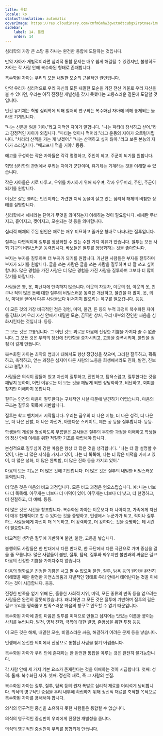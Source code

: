 ```yaml
---
title: 통합
locale: ko
statusTranslation: automatic
coverImage: https://res.cloudinary.com/xmfm6mhw3gwctndtcubgx2rptnae/image/upload/v1740337243/small_cover_educacion_fundamental_a051170f1c.webp
sidebar:
    label: 14. 통합
    order: 14
---
```

심리학의 가장 큰 소망 중 하나는 완전한 통합에 도달하는 것입니다.

만약 자아가 개별적이라면 심리적 통합 문제는 매우 쉽게 해결될 수 있겠지만, 불행히도 자아는 각 사람 안에 복수화된 형태로 존재합니다.

복수화된 자아는 우리의 모든 내밀한 모순의 근본적인 원인입니다.

만약 우리가 심리적으로 우리 자신의 모든 내밀한 모순을 가진 전신 거울로 우리 자신을 볼 수 있다면, 우리는 아직 진정한 개별성을 갖지 못했다는 고통스러운 결론에 도달할 것입니다.

인간 유기체는 혁명 심리학에 의해 철저히 연구되는 복수화된 자아에 의해 통제되는 놀라운 기계입니다.

"나는 신문을 읽을 거야."라고 지적인 자아가 말합니다. "나는 파티에 참석하고 싶어."라고 감정적인 자아가 외칩니다. "파티는 엿이나 먹어라."라고 운동의 자아가 으르렁거립니다. "차라리 산책을 가는 게 낫겠어." "나는 산책하고 싶지 않아."라고 보존 본능의 자아가 소리칩니다. "배고프니 먹을 거야." 등등.

에고를 구성하는 작은 자아들은 각각 명령하고, 주인이 되고, 주군이 되기를 원합니다.

혁명 심리학의 관점에서 우리는 자아가 군단이며, 유기체는 기계라는 것을 이해할 수 있습니다.

작은 자아들은 서로 다투고, 우위를 차지하기 위해 싸우며, 각자 우두머리, 주인, 주군이 되기를 원합니다.

이것은 잘못 불리는 인간이라는 가련한 지적 동물이 살고 있는 심리적 해체의 비참한 상태를 설명합니다.

심리학에서 해체라는 단어가 무엇을 의미하는지 이해하는 것이 필요합니다. 해체란 무너지고, 흩어지고, 찢어지고, 모순되는 것 등을 의미합니다.

심리적 해체의 주된 원인은 때로는 매우 미묘하고 즐거운 형태로 나타나는 질투입니다.

질투는 다면적이며 질투를 정당화할 수 있는 수천 가지 이유가 있습니다. 질투는 모든 사회 기구의 비밀스러운 동력입니다. 바보들은 질투를 정당화하는 것을 좋아합니다.

부자는 부자를 질투하며 더 부자가 되기를 원합니다. 가난한 사람들은 부자를 질투하며 부자가 되기를 원합니다. 글을 쓰는 사람은 글을 쓰는 사람을 질투하며 더 잘 쓰고 싶어 합니다. 많은 경험을 가진 사람은 더 많은 경험을 가진 사람을 질투하며 그보다 더 많이 갖기를 바랍니다.

사람들은 빵, 옷, 피난처에 만족하지 않습니다. 이웃의 자동차, 이웃의 집, 이웃의 옷, 친구나 적의 많은 돈에 대한 질투의 비밀스러운 동력은 개선하고, 물건을 더 많이, 옷, 의상, 미덕을 얻어서 다른 사람들보다 뒤쳐지지 않으려는 욕구를 일으킵니다. 등등.

이 모든 것의 가장 비극적인 점은 경험, 미덕, 물건, 돈 등의 누적 과정이 복수화된 자아를 강화시켜 우리 자신 안에서 내밀한 모순, 끔찍한 상처, 우리 내부의 잔인한 싸움을 심화시킨다는 것입니다. 등등.

그 모든 것은 고통입니다. 그 어떤 것도 괴로운 마음에 진정한 기쁨을 가져다 줄 수 없습니다. 그 모든 것은 우리의 정신에 잔인함을 증가시키고, 고통을 증폭시키며, 불만을 점점 더 깊게 만듭니다.

복수화된 자아는 최악의 범죄에 대해서도 항상 정당성을 찾으며, 그러한 질투하고, 획득하고, 축적하고, 얻는 과정은 심지어 다른 사람의 노동을 희생해서라도 진화, 발전, 진보라고 불립니다.

사람들은 의식이 잠들어 있고 자신이 질투하고, 잔인하고, 탐욕스럽고, 질투한다는 것을 깨닫지 못하며, 어떤 이유로든 이 모든 것을 깨닫게 되면 정당화하고, 비난하고, 회피를 찾지만 이해하지 못합니다.

질투는 인간의 마음이 질투한다는 구체적인 사실 때문에 발견하기 어렵습니다. 마음의 구조는 질투와 획득에 기반합니다.

질투는 학교 벤치에서 시작됩니다. 우리는 급우의 더 나은 지능, 더 나은 성적, 더 나은 옷, 더 나은 신발, 더 나은 자전거, 아름다운 스케이트, 예쁜 공 등을 질투합니다. 등등.

학생들의 개성을 형성하도록 부름받은 교사들은 질투의 무한한 과정을 이해하고 학생들의 정신 안에 이해를 위한 적절한 기초를 확립해야 합니다.

본성적으로 질투심이 강한 마음은 항상 더 많은 것을 생각합니다. "나는 더 잘 설명할 수 있어, 나는 더 많은 지식을 가지고 있어, 나는 더 똑똑해, 나는 더 많은 미덕을 가지고 있어, 더 많은 성화, 더 많은 완벽함, 더 많은 진화 등을 가지고 있어."

마음의 모든 기능은 더 많은 것에 기반합니다. 더 많은 것은 질투의 내밀한 비밀스러운 동력입니다.

더 많은 것은 마음의 비교 과정입니다. 모든 비교 과정은 혐오스럽습니다. 예: 나는 너보다 더 똑똑해. 아무개는 너보다 더 미덕이 있어. 아무개는 너보다 더 낫고, 더 현명하고, 더 친절하고, 더 예뻐. 등등.

더 많은 것은 시간을 창조합니다. 복수화된 자아는 이웃보다 더 나아지고, 가족에게 자신이 매우 천재적이고 할 수 있다는 것을 증명하고, 인생에서 누군가가 되고, 적이나 질투하는 사람들에게 자신이 더 똑똑하고, 더 강력하고, 더 강하다는 것을 증명하는 데 시간이 필요합니다.

비교적인 생각은 질투에 기반하며 불만, 불안, 고통을 낳습니다.

불행히도 사람들은 한 반대에서 다른 반대로, 한 극단에서 다른 극단으로 가며 중심을 걸을 줄 모릅니다. 많은 사람들이 불만, 질투, 탐욕, 질투와 싸우지만 불만과의 싸움은 결코 마음의 진정한 기쁨을 가져다주지 않습니다.

마음의 평화로운 진정한 기쁨은 사고 팔 수 없으며 불만, 질투, 탐욕 등의 원인을 완전히 이해했을 때만 완전한 자연스러움과 자발적인 형태로 우리 안에서 태어난다는 것을 이해하는 것이 시급합니다. 등등.

진정한 만족을 얻기 위해 돈, 훌륭한 사회적 지위, 미덕, 모든 종류의 만족 등을 얻으려는 사람들은 완전히 잘못되었습니다. 왜냐하면 그 모든 것은 질투에 기반하며 질투의 길은 결코 우리를 평화롭고 만족스러운 마음의 항구로 인도할 수 없기 때문입니다.

복수화된 자아에 갇힌 마음은 질투를 미덕으로 만들고 심지어는 맛있는 이름을 붙이는 사치를 누립니다. 발전, 영적 진화, 극복에 대한 열망, 존엄성을 위한 투쟁 등등.

이 모든 것은 해체, 내밀한 모순, 비밀스러운 싸움, 해결하기 어려운 문제 등을 낳습니다.

인생에서 완전한 의미에서 진정으로 통합된 사람을 찾기 어렵습니다.

복수화된 자아가 우리 안에 존재하는 한 완전한 통합을 이루는 것은 완전히 불가능합니다.

각 사람 안에 세 가지 기본 요소가 존재한다는 것을 이해하는 것이 시급합니다. 첫째: 성격. 둘째: 복수화된 자아. 셋째: 정신적 재료, 즉 그 사람의 본질.

복수화된 자아는 질투, 질투, 탐욕 등의 원자 폭발로 심리적 재료를 어리석게 낭비합니다. 의식의 영구적인 중심을 우리 내부에 확립하기 위해 정신적 재료를 축적할 목적으로 복수화된 자아를 용해해야 합니다.

의식의 영구적인 중심을 소유하지 못한 사람들은 통합될 수 없습니다.

의식의 영구적인 중심만이 우리에게 진정한 개별성을 줍니다.

의식의 영구적인 중심만이 우리를 통합되게 만듭니다.

